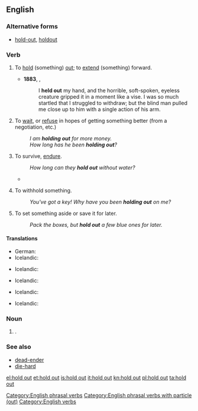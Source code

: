 ==English==

===Alternative forms===
* {{sense|noun}} [[hold-out]], [[holdout]]

===Verb===
{{en-verb|inf=to [[hold]] [[out]]|holds out|holding out|held out}}

# {{transitive}} To [[hold]] (something) [[out]]; to [[extend]] (something) forward.
#*'''1883''', {{w|Robert Louis Stevenson}}, ''{{w|Treasure Island}}''
#*: I '''held out''' my hand, and the horrible, soft-spoken, eyeless creature gripped it in a moment like a vise. I was so much startled that I struggled to withdraw; but the blind man pulled me close up to him with a single action of his arm. 
# {{idiomatic|often|with ''for''}} To [[wait]], or [[refuse]] in hopes of getting something better (from a negotiation, etc.)
#: ''I am '''holding out''' for more money.''
#: ''How long has he been '''holding out'''?''
# {{idiomatic}} To survive, [[endure]].
#: ''How long can they '''hold out''' without water?''
#* {{quote-news
|year=2011
|date=September 2
|author=
|title=Wales 2-1 Montenegro
|work=BBC
|url=http://news.bbc.co.uk/sport2/hi/football/14660870.stm
|page=
|passage=Stevan Jovetic gave Montenegro hope when he unleashed a pile-driver but Wales '''held out''' for a much-needed win.}}
# {{idiomatic|usually|with ''on''}} To withhold something.
#: ''You've got a key! Why have you been '''holding out''' on me?''
# {{transitive}} To set something aside or save it for later.
#: ''Pack the boxes, but '''hold out''' a few blue ones for later.''

====Translations====
{{trans-top|to hold}}
* German: {{t|de|hinhalten}}
* Icelandic: {{t|is|halda}} {{t|is|út}} {{t|is|hendinni}}
{{trans-mid}}
{{trans-bottom}}
{{trans-top|to wait for something better}}
* Icelandic: {{t|is|hinkra}}
{{trans-mid}}
{{trans-bottom}}
{{trans-top|endure}}
* Icelandic: {{t|is|þrauka}}
{{trans-mid}}
{{trans-bottom}}
{{trans-top|withhold something}}
* Icelandic: {{t|is|halda}} {{t|is|einhverju}} {{t|is|leyndu}}
{{trans-mid}}
{{trans-bottom}}
{{trans-top|to save something for later}}
* Icelandic: {{t+|is|geyma}}
{{trans-mid}}
{{trans-bottom}}

===Noun===
{{en-noun|sg=[[hold]] [[out]]}}

# {{alternative spelling of|holdout}}.

===See also===
* [[dead-ender]]
* [[die-hard]]

[[Category:English phrasal verbs]]
[[Category:English phrasal verbs with particle (out)]]
[[Category:English verbs]]

[[el:hold out]]
[[et:hold out]]
[[is:hold out]]
[[it:hold out]]
[[kn:hold out]]
[[pl:hold out]]
[[ta:hold out]]